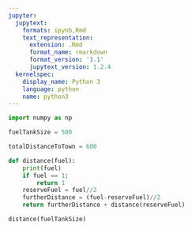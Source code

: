 ```yaml
---
jupyter:
  jupytext:
    formats: ipynb,Rmd
    text_representation:
      extension: .Rmd
      format_name: rmarkdown
      format_version: '1.1'
      jupytext_version: 1.2.4
  kernelspec:
    display_name: Python 3
    language: python
    name: python3
---
```


```python
import numpy as np
```

```python
fuelTankSize = 500
```

```python
totalDistanceToTown = 600
```

```python
def distance(fuel):
    print(fuel)
    if fuel == 1:
        return 1
    reserveFuel = fuel//2
    furtherDistance = (fuel-reserveFuel)//2
    return furtherDistance + distance(reserveFuel)
```

```python
distance(fuelTankSize)
```

```python

```
